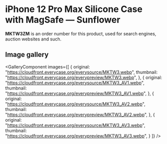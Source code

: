 
# iPhone 12 Pro Max Silicone Case with MagSafe — Sunflower

<Callout type='info' emoji='👉🏻'>**MKTW3ZM** is an order number for this product, used for search engines, auction websites and such.</Callout>

## Image gallery

<GalleryComponent
    images={[
      {
        original: "https://cloudfront.everycase.org/everysource/MKTW3.webp",
        thumbnail: "https://cloudfront.everycase.org/everypreview/MKTW3.webp",
      },
      {
        original: "https://cloudfront.everycase.org/everysource/MKTW3_AV1.webp",
        thumbnail: "https://cloudfront.everycase.org/everypreview/MKTW3_AV1.webp",
      },
      {
        original: "https://cloudfront.everycase.org/everysource/MKTW3_AV2.webp",
        thumbnail: "https://cloudfront.everycase.org/everypreview/MKTW3_AV2.webp",
      },
      {
        original: "https://cloudfront.everycase.org/everysource/MKTW3_AV3.webp",
        thumbnail: "https://cloudfront.everycase.org/everypreview/MKTW3_AV3.webp",
      }
    ]}
  />
